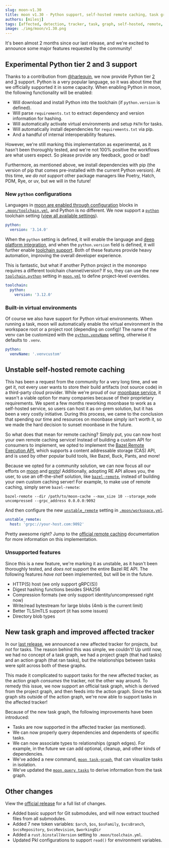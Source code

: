 ```yaml
---
slug: moon-v1.30
title: moon v1.30 - Python support, self-hosted remote caching, task graph, and more!
authors: [milesj]
tags: [affected, detection, tracker, task, graph, self-hosted, remote, cache, python, toolchain]
image: ./img/moon/v1.30.png
---
```



It's been almost 2 months since our last release, and we're excited to announce some major features
requested by the community!

<!--truncate-->

## Experimental Python tier 2 and 3 support

Thanks to a contribution from [@harlequin](https://github.com/harlequin), we now provide Python tier
[2](/docs/how-it-works/languages#tier-2--platform) and
[3](/docs/how-it-works/languages#tier-3--toolchain) support. Python is a very popular language, so
it was about time that we officially supported it in some capacity. When enabling Python in moon,
the following functionality will be enabled:

- Will download and install Python into the toolchain (if `python.version` is defined).
- Will parse `requirements.txt` to extract dependency and version information for hashing.
- Will automatically activate virtual environments and setup `PATH` for tasks.
- Will automatically install dependencies for `requirements.txt` via pip.
- And a handful of internal interoperability features.

However, we're still marking this implementation as experimental, as it hasn't been thoroughly
tested, and we're not 100% positive the workflows are what users expect. So please provide any
feedback, good or bad!

Furthermore, as mentioned above, we install dependencies with pip (the version of pip that comes
pre-installed with the current Python version). At this time, _we do not support_ other package
managers like Poetry, Hatch, PDM, Rye, or uv, but we will in the future!

### New `python` configurations

Languages in
[moon are enabled through configuration](/docs/how-it-works/languages#enabling-a-language) blocks in
[`.moon/toolchain.yml`](/docs/config/toolchain), and Python is no different. We now support a
[`python`](/docs/config/toolchain#python) toolchain setting
([view all available settings](/docs/config/toolchain)).

```yaml title=".moon/toolchain.yml"
python:
  version: '3.14.0'
```

When the `python` setting is defined, it will enable the language and
[deep platform integration](/docs/how-it-works/languages#tier-2--platform), and when the
`python.version` field is defined, it will further enable
[toolchain support](/docs/how-it-works/languages#tier-3--toolchain). Both of these features provide
heavy automation, improving the overall developer experience.

This is fantastic, but what if another Python project in the monorepo requires a different toolchain
channel/version? If so, they can use the new [`toolchain.python`](/docs/config/project#python)
setting in [`moon.yml`](/docs/config/project) to define project-level overrides.

```yaml title="<project>/moon.yml"
toolchain:
  python:
    version: '3.12.0'
```

### Built-in virtual environments

Of course we also have support for Python virtual environments. When running a task, moon will
automatically enable the virtual environment in the workspace root or a project root (depending on
config)! The name of the venv can be customized with the
[`python.venvName`](/docs/config/toolchain#venvname) setting, otherwise it defaults to `.venv`.

```yaml title=".moon/toolchain.yml"
python:
  venvName: '.venvcustom'
```

## Unstable self-hosted remote caching

This has been a request from the community for a very long time, and we get it, not every user wants
to store their build artifacts (not source code) in a third-party cloud provider. While we're proud
of our [moonbase service](/moonbase), it wasn't a viable option for many companies because of their
proprietary requirements. We spent a few months reworking moonbase to work as a self-hosted service,
so users can host it as on-prem solution, but it has been a very costly initiative. During this
process, we came to the conclusion that spending our time and resources on moonbase simply isn't
worth it, so we made the hard decision to sunset moonbase in the future.

So what does that mean for remote caching? Simply put, you can now host your own remote caching
service! Instead of building a custom API for consumers to implement, we opted to implement the
[Bazel Remote Execution API](https://github.com/bazelbuild/remote-apis/blob/main/build/bazel/remote/execution/v2/remote_execution.proto),
which supports a content addressable storage (CAS) API, and is used by other popular build tools,
like Bazel, Buck, Pants, and more!

Because we opted for a community solution, we can now focus all our efforts on [moon](/moon) and
[proto](/proto)! Additionally, adopting RE API allows you, the user, to use an off-the-shelf
solution, like [`bazel-remote`](https://github.com/buchgr/bazel-remote), instead of building your
own custom caching server! For example, to make use of remote caching, simply serve `bazel-remote`:

```shell
bazel-remote --dir /path/to/moon-cache --max_size 10 --storage_mode uncompressed --grpc_address 0.0.0.0:9092
```

And then configure the new [`unstable_remote`](/docs/config/workspace#unstable_remote) setting in
[`.moon/workspace.yml`](/docs/config/workspace).

```yaml title=".moon/workspace.yml"
unstable_remote:
  host: 'grpc://your-host.com:9092'
```

Pretty awesome right? Jump to the
[official remote caching](/docs/guides/remote-cache#self-hosted-unstable) documentation for more
information on this implementation.

### Unsupported features

Since this is a new feature, we're marking it as unstable, as it hasn't been thoroughly tested, and
_does not_ support the entire Bazel RE API. The following features _have not_ been implemented, but
will be in the future.

- HTTP(S) host (we only support gRPC(S))
- Digest hashing functions besides SHA256
- Compression formats (we only support identity/uncompressed right now)
- Write/read bytestream for large blobs (4mb is the current limit)
- Better TLS/mTLS support (it has some issues)
- Directory blob types

## New task graph and improved affected tracker

In our [last release](./moon-v1.29#new-affected-projects-tracker), we announced a new affected
tracker for projects, but _not_ for tasks. The reason behind this was simple, we couldn't! Up until
now, we had no concept of a task graph, we had a project graph (that had tasks) and an action graph
(that ran tasks), but the relationships between tasks were split across both of these graphs.

This made it complicated to support tasks for the new affected tracker, as the action graph
_consumes_ the tracker, not the other way around. To remedy this issue, we now support an official
task graph, which is derived from the project graph, and then feeds into the action graph. Since the
task graph sits outside of the action graph, we're now able to support tasks in the affected
tracker!

Because of the new task graph, the following improvements have been introduced:

- Tasks are now supported in the affected tracker (as mentioned).
- We can now properly query dependencies and dependents of specific tasks.
- We can now associate types to relationships (graph edges). For example, in the future we can add
  optional, cleanup, and other kinds of dependencies.
- We've added a new command, [`moon task-graph`](/docs/commands/task-graph), that can visualize
  tasks in isolation.
- We've updated the [`moon query tasks`](/docs/commands/query/tasks) to derive information from the
  task graph.

## Other changes

View the [official release](https://github.com/moonrepo/moon/releases/tag/v1.30.0) for a full list
of changes.

- Added basic support for Git submodules, and will now extract touched files from all submodules.
- Added 7 new token variables: `$arch`, `$os`, `$osFamily`, `$vcsBranch`, `$vcsRepository`,
  `$vcsRevision`, `$workingDir`
- Added a `rust.binstallVersion` setting to `.moon/toolchain.yml`.
- Updated Pkl configurations to support `read()` for environment variables.
